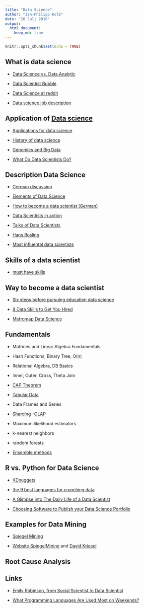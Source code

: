 ```yaml
---
title: "Data Science"
author: "Jan-Philipp Kolb"
date: "26 Juli 2016"
output:
  html_document:
    keep_md: true
---
```


```r
knitr::opts_chunk$set(echo = TRUE)
```

## What is data science

- [Data Science vs. Data Analytic](https://www.import.io/post/data-scientists-vs-data-analysts-why-the-distinction-matters/)

- [Data Scientist Bubble](https://blogs.oracle.com/datawarehousing/entry/why_the_data_scientist_bubble)

- [Data Science at reddit](https://www.reddit.com/r/datascience/)

- [Data science job description](https://hbr.org/2012/10/data-scientist-the-sexiest-job-of-the-21st-century/)

## Application of [Data science](http://www.r-bloggers.com/oreilly-data-scientist-salary-and-tools-survey-november-2014/)

- [Applications for data science](http://www.analyticsvidhya.com/blog/2015/09/applications-data-science/)

- [History of data science](http://www.forbes.com/sites/gilpress/2013/05/28/a-very-short-history-of-data-science/#42bbb11e69fd)

- [Genomics and Big Data](https://www.oreilly.com/ideas/genomics-and-the-role-of-big-data-in-personalizing-the-healthcare-experience)

- [What Do Data Scientists Do?](http://datasciencedegree.wisconsin.edu/data-science/what-do-data-scientists-do/)

## Description Data Science

- [German discussion](http://www.wiwi-treff.de/home/lounge/read.php?ukatid=14&f=28&i=279260&t=279260&collapse=1)

- [Elements of Data Science](http://image.slidesharecdn.com/bigdatachartturckzilis-120629095525-phpapp01/95/slide-1-728.jpg?cb=1340981904f)

- [How to become a data scientist (German)](http://www.focus.de/finanzen/karriere/perspektiven/arbeit-wie-werde-ich-data-scientist_id_3788707.html)

- [Data Scientists in action](https://www.analyticsvidhya.com/blog/2015/09/ultimate-data-scientists-world-today/)

- [Talks of Data Scientists](http://www.kdnuggets.com/2016/02/top-10-tedtalks-data-scientists.html)

- [Hans Rosling](https://www.ted.com/talks/hans_rosling_shows_the_best_stats_you_ve_ever_seen?language=en)

- [Most influental data scientists](http://www.forbes.com/pictures/lmm45emkh/7-hod-lipson-and-michael-schmidt-computer-scientists-cornell-university/#3d2ae44d76e7)

## Skills of a data scientist

- [must have skills](http://www.burtchworks.com/2014/11/17/must-have-skills-to-become-a-data-scientist/)

## Way to become a data scientist

- [Six steps before pursuing education data science](http://www.datascienceweekly.org/blog/26-six-steps-to-take-before-pursuing-education-to-get-a-data-science-job)

- [8 Data Skills to Get You Hired](http://blog.udacity.com/2014/11/data-science-job-skills.html)

- [Metromap Data Science](http://nirvacana.com/thoughts/wp-content/uploads/2013/07/RoadToDataScientist1.png)




## Fundamentals

- Matrices and Linear Algebra Fundamentals
- Hash Functions, Binary Tree, O(n)
- Relational Algebra, DB Basics
- Inner, Outer, Cross, Theta Join
- [CAP Theorem](https://de.wikipedia.org/wiki/CAP-Theorem)
- [Tabular Data](http://webdesign.about.com/od/tables/a/aa122605.htm)
- Data Frames and Series
- [Sharding](https://docs.mongodb.com/manual/sharding/)
-[OLAP](https://de.wikipedia.org/wiki/Online_Analytical_Processing)

- Maximum likelihood estimators
- k-nearest neighbors
- random forests
- [Ensemble methods](https://en.wikipedia.org/wiki/Ensemble_learning)

## R vs. Python for Data Science

- [KDnuggets](http://www.kdnuggets.com/2015/05/r-vs-python-data-science.html)

- [the 9 best languages for crunching data](http://www.fastcompany.com/3030716/the-9-best-languages-for-crunching-data)

- [A Glimpse into The Daily Life of a Data Scientist](https://www.r-bloggers.com/a-glimpse-into-the-daily-life-of-a-data-scientist/)

- [Choosing Software to Publish your Data Science Portfolio](https://www.r-bloggers.com/choosing-software-to-publish-your-data-science-portfolio/)

## Examples for Data Mining

- [Spiegel Mining](https://media.ccc.de/v/33c3-7912-spiegelmining_reverse_engineering_von_spiegel-online#video&t=240)

- [Website SpiegelMining](http://www.dkriesel.com/spiegelmining)
 and [David Kriesel](http://www.dkriesel.com/)


## Root Cause Analysis

## Links

- [Emily Robinson, from Social Scientist to Data Scientist](https://www.r-bloggers.com/emily-robinson-from-social-scientist-to-data-scientist/)


- [What Programming Languages Are Used Most on Weekends?](https://www.r-bloggers.com/what-programming-languages-are-used-most-on-weekends/)